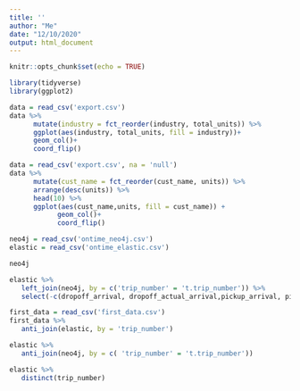```yaml
---
title: ''
author: "Me"
date: "12/10/2020"
output: html_document
---
```


```r
knitr::opts_chunk$set(echo = TRUE)
```

```r
library(tidyverse)
library(ggplot2)
```

```r
data = read_csv('export.csv')
data %>%
      mutate(industry = fct_reorder(industry, total_units)) %>%
      ggplot(aes(industry, total_units, fill = industry))+
      geom_col()+
      coord_flip()
```

```r
data = read_csv('export.csv', na = 'null')
data %>%
      mutate(cust_name = fct_reorder(cust_name, units)) %>%
      arrange(desc(units)) %>%
      head(10) %>%
      ggplot(aes(cust_name,units, fill = cust_name)) +
            geom_col()+
            coord_flip()
```

```r
neo4j = read_csv('ontime_neo4j.csv')
elastic = read_csv('ontime_elastic.csv')
```
```r
neo4j
```
```r
elastic %>%
   left_join(neo4j, by = c('trip_number' = 't.trip_number')) %>%
   select(-c(dropoff_arrival, dropoff_actual_arrival,pickup_arrival, pickup_actual_arrival ))
```

```r
first_data = read_csv('first_data.csv')
first_data %>%
   anti_join(elastic, by = 'trip_number')
```
```r
elastic %>%
   anti_join(neo4j, by = c( 'trip_number' = 't.trip_number'))
```
```r
elastic %>%
   distinct(trip_number)
```

